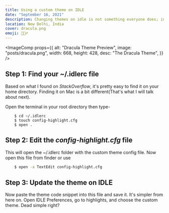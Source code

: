 ```yaml
---
title: Using a custom theme on IDLE
date: "September 16, 2021"
description: Changing themes on idle is not something everyone does; incase you are interested, here it is!
location: New Delhi, India
cover: dracula.png
emoji: 🧛🏻‍♂️
---
```


<ImageComp
  props={{
    alt: "Dracula Theme Preview",
    image: "posts/dracula.png",
    width: 668,
    height: 428,
    desc: "The Dracula Theme",
  }}
/>

## Step 1: Find your ~/.idlerc file

Based on what I found on _StackOverflow_, it's pretty easy to find it on your home directory. Finding it on Mac is a bit different(That's what I will talk about next).

Open the terminal in your root directory then type-

```shell
    $ cd ~/.idlerc
    $ touch config-highlight.cfg
    $ open .
```

## Step 2: Edit the _config-highlight.cfg_ file

This will open the ~/.idlerc folder with the custom theme config file. Now open this file from finder or use

```bash
    $ open -a TextEdit config-highlight.cfg
```

## Step 3: Update the theme on IDLE

Now paste the theme code snippet into this file and save it. It's simpler from here on. Open IDLE Preferences, go to highlights, and choose the custom theme. Dead simple right?
